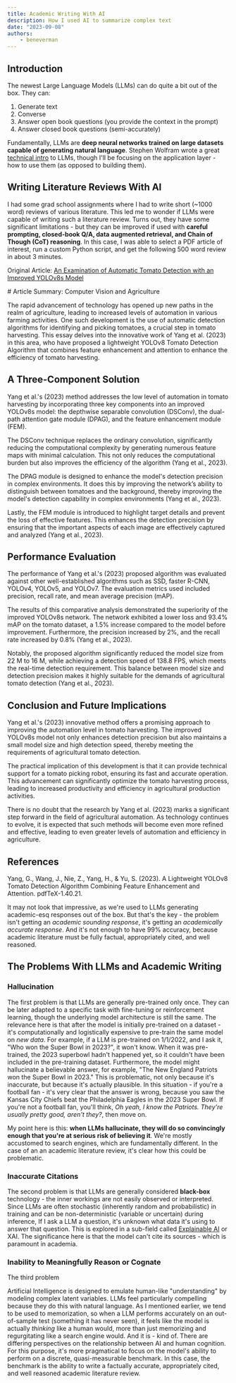 ```yaml
---
title: Academic Writing With AI
description: How I used AI to summarize complex text
date: "2023-09-08"
authors:
    - beneverman
---
```


## Introduction

The newest Large Language Models (LLMs) can do quite a bit out of the box. They can:
1. Generate text
2. Converse
3. Answer open book questions (you provide the context in the prompt)
4. Answer closed book questions (semi-accurately)

Fundamentally, LLMs are **deep neural networks trained on large datasets capable of generating natural language**. Stephen Wolfram wrote a great [technical intro](https://writings.stephenwolfram.com/2023/02/what-is-chatgpt-doing-and-why-does-it-work/) to LLMs, though I'll be focusing on the application layer - how to use them (as opposed to building them).

## Writing Literature Reviews With AI

I had some grad school assignments where I had to write short (~1000 word) reviews of various literature. This led me to wonder if LLMs were capable of writing such a literature review. Turns out, they have some significant limitations - but they can be improved if used with **careful prompting, closed-book Q/A, data augmented retrieval, and Chain of Though (CoT) reasoning**. In this case, I was able to select a PDF article of interest, run a custom Python script, and get the following 500 word review in about 3 minutes.

<Callout> Original Article: [An Examination of Automatic Tomato Detection with an Improved YOLOv8s Model](https://www.mdpi.com/2073-4395/13/7/1824) </Callout>

<Card className='mt-4 text-sm sm:text-base [&:p]:mt-4'>
# Article Summary: Computer Vision and Agriculture

The rapid advancement of technology has opened up new paths in the realm of agriculture, leading to increased levels of automation in various farming activities. One such development is the use of automatic detection algorithms for identifying and picking tomatoes, a crucial step in tomato harvesting. This essay delves into the innovative work of Yang et al. (2023) in this area, who have proposed a lightweight YOLOv8 Tomato Detection Algorithm that combines feature enhancement and attention to enhance the efficiency of tomato harvesting.

## A Three-Component Solution

Yang et al.'s (2023) method addresses the low level of automation in tomato harvesting by incorporating three key components into an improved YOLOv8s model: the depthwise separable convolution (DSConv), the dual-path attention gate module (DPAG), and the feature enhancement module (FEM).

The DSConv technique replaces the ordinary convolution, significantly reducing the computational complexity by generating numerous feature maps with minimal calculation. This not only reduces the computational burden but also improves the efficiency of the algorithm (Yang et al., 2023).

The DPAG module is designed to enhance the model's detection precision in complex environments. It does this by improving the network’s ability to distinguish between tomatoes and the background, thereby improving the model's detection capability in complex environments (Yang et al., 2023).

Lastly, the FEM module is introduced to highlight target details and prevent the loss of effective features. This enhances the detection precision by ensuring that the important aspects of each image are effectively captured and analyzed (Yang et al., 2023).

## Performance Evaluation

The performance of Yang et al.'s (2023) proposed algorithm was evaluated against other well-established algorithms such as SSD, faster R-CNN, YOLOv4, YOLOv5, and YOLOv7. The evaluation metrics used included precision, recall rate, and mean average precision (mAP).

The results of this comparative analysis demonstrated the superiority of the improved YOLOv8s network. The network exhibited a lower loss and 93.4% mAP on the tomato dataset, a 1.5% increase compared to the model before improvement. Furthermore, the precision increased by 2%, and the recall rate increased by 0.8% (Yang et al., 2023).

Notably, the proposed algorithm significantly reduced the model size from 22 M to 16 M, while achieving a detection speed of 138.8 FPS, which meets the real-time detection requirement. This balance between model size and detection precision makes it highly suitable for the demands of agricultural tomato detection (Yang et al., 2023).

## Conclusion and Future Implications

Yang et al.'s (2023) innovative method offers a promising approach to improving the automation level in tomato harvesting. The improved YOLOv8s model not only enhances detection precision but also maintains a small model size and high detection speed, thereby meeting the requirements of agricultural tomato detection.

The practical implication of this development is that it can provide technical support for a tomato picking robot, ensuring its fast and accurate operation. This advancement can significantly optimize the tomato harvesting process, leading to increased productivity and efficiency in agricultural production activities.

There is no doubt that the research by Yang et al. (2023) marks a significant step forward in the field of agricultural automation. As technology continues to evolve, it is expected that such methods will become even more refined and effective, leading to even greater levels of automation and efficiency in agriculture.

## References

Yang, G., Wang, J., Nie, Z., Yang, H., & Yu, S. (2023). A Lightweight YOLOv8 Tomato Detection Algorithm Combining Feature Enhancement and Attention. pdfTeX-1.40.21.

</Card>

It may not look that impressive, as we're used to LLMs generating academic-esq responses out of the box. But that's the key - the problem isn't getting an *academic sounding response*, it's getting an *academically accurate response*. And it's not enough to have 99% accuracy, because academic literature must be fully factual, appropriately cited, and well reasoned.

## The Problems With LLMs and Academic Writing

### Hallucination

The first problem is that LLMs are generally pre-trained only once. They can be later adapted to a specific task with fine-tuning or reinforcement learning, though the underlying model architecture is still the same. The relevance here is that after the model is initially pre-trained on a dataset - it's computationally and logistically expensive to pre-train the same model on *new data*. For example, if a LLM is pre-trained on 1/1/2022, and I ask it, "Who won the Super Bowl in 2023?", it won't know. When it was pre-trained, the 2023 superbowl hadn't happened yet, so it couldn't have been included in the pre-training dataset. Furthermore, the model might hallucinate a believable answer, for example, "The New England Patriots won the Super Bowl in 2023." This is problematic, not only because it's inaccurate, but because it's actually plausible. In this situation - if you're a football fan - it's very clear that the answer is wrong, because you saw the Kansas City Chiefs beat the Philadelphia Eagles in the 2023 Super Bowl. If you're not a football fan, you'll think, *Oh yeah, I know the Patriots. They're usually pretty good, aren't they?*, then move on.

My point here is this: **when LLMs hallucinate, they will do so convincingly enough that you're at serious risk of believing it**. We're mostly accustomed to search engines, which are fundamentally different. In the case of an an academic literature review, it's clear how this could be problematic.

### Inaccurate Citations

The second problem is that LLMs are generally considered **black-box** technology - the inner workings are not easily observed or interpreted. Since LLMs are often stochastic (inherently random and probabilistic) in training and can be non-deterministic (variable or uncertain) during inference, If I ask a LLM a question, it's unknown what data it's using to answer that question. This is explored in a sub-field called [Explainable AI](https://cloud.google.com/explainable-ai#:~:text=Explainable%20AI%20is%20a%20set,others%20understand%20your%20models'%20behavior.) or XAI. The significance here is that the model can't cite its sources - which is paramount in academia.


### Inability to Meaningfully Reason or Cognate

The third problem 

Artificial Intelligence is designed to emulate human-like "understanding" by modeling complex latent variables. LLMs feel particularly compelling because they do this with natural language. As I mentioned earlier, we tend to be used to memorization, so when a LLM performs accurately on an out-of-sample test (something it has never seen), it feels like the model is actually *thinking* like a human would, more than just memorizing and regurgitating like a search engine would. And it is - kind of. There are differing perspectives on the relationship between AI and human cognition. For this purpose, it's more pragmatical to focus on the model's ability to perform on a discrete, quasi-measurable benchmark. In this case, the benchmark is the ability to write a factually accurate, appropriately cited, and well reasoned academic literature review.